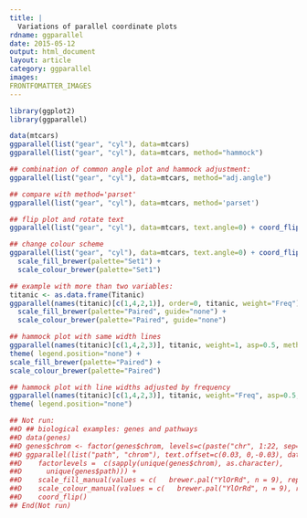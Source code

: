 ```yaml
---
title: |
  Variations of parallel coordinate plots
rdname: ggparallel
date: 2015-05-12
output: html_document
layout: article
category: ggparallel
images:
FRONTFOMATTER_IMAGES
---
```


```r
library(ggplot2)
library(ggparallel)
```

```r
data(mtcars)
ggparallel(list("gear", "cyl"), data=mtcars)
ggparallel(list("gear", "cyl"), data=mtcars, method="hammock")

## combination of common angle plot and hammock adjustment:
ggparallel(list("gear", "cyl"), data=mtcars, method="adj.angle")

## compare with method='parset'
ggparallel(list("gear", "cyl"), data=mtcars, method='parset')

## flip plot and rotate text
ggparallel(list("gear", "cyl"), data=mtcars, text.angle=0) + coord_flip()

## change colour scheme
ggparallel(list("gear", "cyl"), data=mtcars, text.angle=0) + coord_flip() +
  scale_fill_brewer(palette="Set1") +
  scale_colour_brewer(palette="Set1")

## example with more than two variables:
titanic <- as.data.frame(Titanic)
ggparallel(names(titanic)[c(1,4,2,1)], order=0, titanic, weight="Freq") +
  scale_fill_brewer(palette="Paired", guide="none") +
  scale_colour_brewer(palette="Paired", guide="none")

## hammock plot with same width lines
ggparallel(names(titanic)[c(1,4,2,3)], titanic, weight=1, asp=0.5, method="hammock", ratio=0.2, order=c(0,0)) +
theme( legend.position="none") +
scale_fill_brewer(palette="Paired") +
scale_colour_brewer(palette="Paired")

## hammock plot with line widths adjusted by frequency
ggparallel(names(titanic)[c(1,4,2,3)], titanic, weight="Freq", asp=0.5, method="hammock", order=c(0,0)) +
theme( legend.position="none")

## Not run: 
##D ## biological examples: genes and pathways
##D data(genes)
##D genes$chrom <- factor(genes$chrom, levels=c(paste("chr", 1:22, sep=""), "chrX", "chrY"))
##D ggparallel(list("path", "chrom"), text.offset=c(0.03, 0,-0.03), data = genes,  width=0.1, order=c(1,0), text.angle=0, color="white",
##D    factorlevels =  c(sapply(unique(genes$chrom), as.character),
##D      unique(genes$path))) +
##D    scale_fill_manual(values = c(   brewer.pal("YlOrRd", n = 9), rep("grey80", 24)), guide="none") +
##D    scale_colour_manual(values = c(   brewer.pal("YlOrRd", n = 9), rep("grey80", 24)), guide="none") +
##D    coord_flip()
## End(Not run)



```